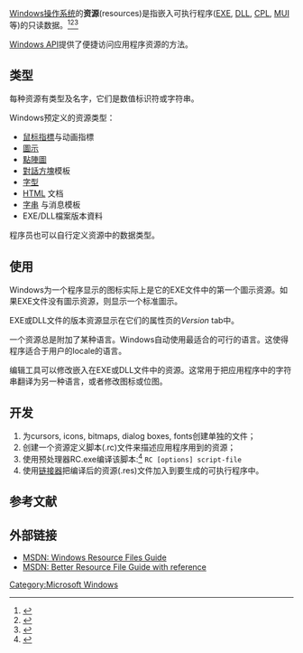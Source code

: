 {{NoteTA
|G1=Windows
|G2=IT
|1=zh-tw:指標;zh-cn:指针;}}
[[Windows操作系统|Windows操作系统]]的'''资源'''(resources)是指嵌入可执行程序([[EXE|EXE]], [[Dynamic-Link_Library|DLL]], [[控制面板|CPL]], [[多语言用户界面|MUI]]等)的只读数据。<ref>{{cite web|url=http://msdn.microsoft.com/en-us/library/windows/desktop/aa380599%28v=vs.85%29.aspx|title=About Resource Files|publisher=[[Microsoft|Microsoft]]|accessdate=24 Feb 2014|archive-date=2018-03-19|archive-url=https://web.archive.org/web/20180319151124/https://msdn.microsoft.com/en-us/library/windows/desktop/aa380599(v=vs.85).aspx|dead-url=no}}</ref><ref>{{cite web|url=http://msdn.microsoft.com/en-us/library/ms648009%28v=vs.85%29.aspx|title=Resource Types|publisher=[[Microsoft|Microsoft]]|accessdate=24 Feb 2014|archive-date=2018-03-19|archive-url=https://web.archive.org/web/20180319151151/https://msdn.microsoft.com/en-us/library/ms648009(v=vs.85).aspx|dead-url=no}}</ref><ref>{{cite web|url=http://msdn.microsoft.com/en-us/library/cc194804.aspx|title=Windows Resource Files|publisher=[[Microsoft|Microsoft]]|accessdate=24 Feb 2014|archive-date=2019-02-15|archive-url=https://web.archive.org/web/20190215050928/https://msdn.microsoft.com/en-us/library/cc194804.aspx|dead-url=no}}</ref>

[[Windows_API|Windows API]]提供了便捷访问应用程序资源的方法。 

==类型==
每种资源有类型及名字，它们是数值标识符或字符串。 

Windows预定义的资源类型：
* [[游标|鼠标指標]]与动画指標
* [[圖示|圖示]] 
* [[點陣圖|點陣圖]]
* [[對話方塊|對話方塊]]模板
* [[字型|字型]]
* [[HTML|HTML]] 文档
* [[字符串|字串]] 与消息模板
* EXE/DLL檔案版本資料

程序员也可以自行定义资源中的数据类型。

==使用==
Windows为一个程序显示的图标实际上是它的EXE文件中的第一个圖示资源。如果EXE文件没有圖示资源，则显示一个标准圖示。

EXE或DLL文件的版本资源显示在它们的属性页的''Version'' tab中。

一个资源总是附加了某种语言。Windows自动使用最适合的可行的语言。这使得程序适合于用户的locale的语言。

编辑工具可以修改嵌入在EXE或DLL文件中的资源。这常用于把应用程序中的字符串翻译为另一种语言，或者修改图标或位图。
==开发==
 
# 为cursors, icons, bitmaps, dialog boxes, fonts创建单独的文件；
# 创建一个资源定义脚本(.rc)文件来描述应用程序用到的资源；
# 使用预处理器RC.exe编译该脚本:<ref>{{Cite web |url=https://msdn.microsoft.com/en-us/library/aa381055(v=vs.85).aspx |title=MSDN:Using RC (The RC Command Line) |access-date=2016-12-23 |archive-date=2016-12-23 |archive-url=https://web.archive.org/web/20161223202842/https://msdn.microsoft.com/en-us/library/aa381055(v=vs.85).aspx |dead-url=no }}</ref>  <tt>RC [options] script-file</tt>
# 使用[[链接器|链接器]]把编译后的资源(.res)文件加入到要生成的可执行程序中。

==参考文献==
{{reflist}}

==外部链接==
* [http://msdn.microsoft.com/en-us/library/cc194804.aspx MSDN: Windows Resource Files Guide] {{Wayback|url=http://msdn.microsoft.com/en-us/library/cc194804.aspx |date=20190215050928 }}
* [http://msdn.microsoft.com/en-us/library/aa380599%28v=vs.85%29.aspx MSDN: Better Resource File Guide with reference] {{Wayback|url=http://msdn.microsoft.com/en-us/library/aa380599%28v=vs.85%29.aspx |date=20160308063444 }}

{{Wikibooks|Windows Programming|Resource Script Reference}}

[[Category:Microsoft_Windows|Category:Microsoft Windows]]
